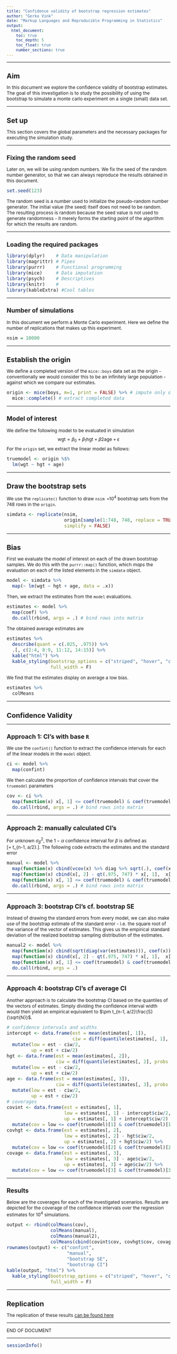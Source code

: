 ```yaml
---
title: "Confidence validity of bootstrap regression estimates"
author: "Gerko Vink"
date: "Markup Languages and Reproducible Programming in Statistics"
output: 
  html_document:
    toc: true
    toc_depth: 5
    toc_float: true
    number_sections: true
---
```


<style type="text/css">

body{ /* Normal  */
      font-size: 12px;
  }
td {  /* Table  */
  font-size: 12px;
}
h1.title {
  font-size: 20px;
  color: DarkBlue;
}
h1 { /* Header 1 */
  font-size: 18px;
}
h2 { /* Header 2 */
    font-size: 16px;
}
h3 { /* Header 3 */
  font-size: 14px;
}
code.r{ /* Code block */
    font-size: 12px;
}
pre { /* Code block - determines code spacing between lines */
    font-size: 12px;
}
</style>

---

# Aim
In this document we explore the confidence validity of bootstrap estimates. The goal of this investigation is to study the possibility of using the bootstrap to simulate a monte carlo experiment on a single (small) data set. 

---

# Set up
This section covers the global parameters and the necessary packages for executing the simulation study. 

---

## Fixing the random seed
Later on, we will be using random numbers. We fix the seed of the random number generator, so that we can always reproduce the results obtained in this document. 
```r
set.seed(123)
```
The random seed is a number used to initialize the pseudo-random number generator. The initial value (the seed) itself does not need to be random. The resulting process is random because the seed value is not used to generate randomness - it merely forms the starting point of the algorithm for which the results are random.

---

## Loading the required packages
```r
library(dplyr)    # Data manipulation
library(magrittr) # Pipes
library(purrr)    # Functional programming
library(mice)     # Data imputation
library(psych)    # Descriptives
library(knitr)    # 
library(kableExtra) #Cool tables
```

---

## Number of simulations
In this document we perform a Monte Carlo experiment. Here we define the number of replications that makes up this experiment. 
```r
nsim = 10000
```

---

# Establish the origin
We define a completed version of the `mice::boys` data set as the origin - conventionally we would consider this to be an infinitely large population - against which we compare our estimates. 
```r
origin <- mice(boys, m=1, print = FALSE) %>% # impute only once
  mice::complete() # extract completed data
```

---

## Model of interest
We define the following model to be evaluated in simulation
$$\text{wgt} = \beta_0 + \beta_1\text{hgt} + \beta2\text{age} + \epsilon$$
For the `origin` set, we extract the linear model as follows:
```r
truemodel <- origin %$%
  lm(wgt ~ hgt + age)
```

---

# Draw the bootstrap sets
We use the `replicate()` function to draw `nsim =`$10^4$ bootstrap sets from the 748 rows in the `origin`.
```r
simdata <- replicate(nsim, 
                     origin[sample(1:748, 748, replace = TRUE), ], 
                     simplify = FALSE)
```

---

# Bias
First we evaluate the model of interest on each of the drawn bootstrap samples. We do this with the `purrr::map()` function, which *maps* the evaluation on each of the listed elements in the `simdata` object.
```r
model <- simdata %>% 
  map(~ lm(wgt ~ hgt + age, data = .x))
```
Then, we extract the estimates from the `model` evaluations.
```r
estimates <- model %>% 
  map(coef) %>% 
  do.call(rbind, args = .) # bind rows into matrix
```

The obtained average estimates are 
```r
estimates %>% 
  describe(quant = c(.025, .975)) %>%
  .[, c(2:4, 8:9, 11:12, 14:15)] %>%
  kable("html") %>%
  kable_styling(bootstrap_options = c("striped", "hover", "condensed"),
                full_width = F)
```

We find that the estimates display on average a low bias. 
```r
estimates %>% 
  colMeans
```


---

# Confidence Validity

---

## Approach 1: CI's with base `R`

We use the `confint()` function to extract the confidence intervals for each of the linear models in the `model` object. 
```r
ci <- model %>% 
  map(confint)

```
We then calculate the proportion of confidence intervals that cover the `truemodel` parameters
```r
cov <- ci %>% 
  map(function(x) x[, 1] <= coef(truemodel) & coef(truemodel) <= x[, 2]) %>%
  do.call(rbind, args = .) # bind rows into matrix
```

---

## Approach 2: manually calculated CI's
For unknown $\sigma^2_\beta$, the $1-\alpha$ confidence interval for $\beta$ is defined as  
\[\mu = \hat{\beta} \pm t_{n-1, a/2}\frac{S}{\sqrt{N}}.\]. The following code extracts the estimates and the standard error
```r
manual <- model %>% 
  map(function(x) cbind(vcov(x) %>% diag %>% sqrt(.), coef(x))) %>% # est and resp. vars
  map(function(x) cbind(x[, 2] - qt(.975, 747) * x[, 1],  x[, 2] + qt(.975, 747) * x[, 1])) %>%
  map(function(x) x[, 1] <= coef(truemodel) & coef(truemodel) <= x[, 2]) %>%
  do.call(rbind, args = .) # bind rows into matrix
```

---

## Approach 3: bootstrap CI's cf. bootstrap SE
Instead of drawing the standard errors from every model, we can also make use of the bootstrap estimate of the standard error - i.e. the square root of the variance of the vector of estimates. This gives us the empirical standard deviation of the realized bootstrap sampling distribution of the estimates. 
```r
manual2 <- model %>% 
  map(function(x) cbind(sqrt(diag(var(estimates))), coef(x))) %>% # sd of 
  map(function(x) cbind(x[, 2] - qt(.975, 747) * x[, 1],  x[, 2] + qt(.975, 747) * x[, 1])) %>%
  map(function(x) x[, 1] <= coef(truemodel) & coef(truemodel) <= x[, 2]) %>%
  do.call(rbind, args = .)
```

---

## Approach 4: bootstrap CI's cf average CI
Another approach is to calculate the bootstrap CI based on the quantiles of the vectors of estimates. Simply dividing the confidence interval width would then yield an empirical equivalent to $\pm t_{n-1, a/2}\frac{S}{\sqrt{N}}$. 
```r
# confidence intervals and widths
intercept <- data.frame(est = mean(estimates[, 1]), 
                        ciw = diff(quantile(estimates[, 1], probs = c(.025, .975)))) %>%
  mutate(low = est - ciw/2,
         up = est + ciw/2)
hgt <- data.frame(est = mean(estimates[, 2]), 
                  ciw = diff(quantile(estimates[, 2], probs = c(.025, .975)))) %>%
  mutate(low = est - ciw/2,
         up = est + ciw/2)
age <- data.frame(est = mean(estimates[, 3]), 
                  ciw = diff(quantile(estimates[, 3], probs = c(.025, .975)))) %>%
  mutate(low = est - ciw/2,
         up = est + ciw/2)
# coverages
covint <- data.frame(est = estimates[, 1], 
                     low = estimates[, 1] - intercept$ciw/2,
                     up = estimates[, 1] + intercept$ciw/2) %>%
  mutate(cov = low <= coef(truemodel)[1] & coef(truemodel)[1] <= up)
covhgt <- data.frame(est = estimates[, 2], 
                     low = estimates[, 2] - hgt$ciw/2,
                     up = estimates[, 2] + hgt$ciw/2) %>%
  mutate(cov = low <= coef(truemodel)[2] & coef(truemodel)[2] <= up)
covage <- data.frame(est = estimates[, 3], 
                     low = estimates[, 3] - age$ciw/2,
                     up = estimates[, 3] + age$ciw/2) %>%
  mutate(cov = low <= coef(truemodel)[3] & coef(truemodel)[3] <= up)
```

---

## Results
Below are the coverages for each of the investigated scenarios. Results are depicted for the coverage of the confidence intervals over the regression estimates for $10^4$ simulations.
```r
output <- rbind(colMeans(cov), 
                colMeans(manual), 
                colMeans(manual2), 
                colMeans(cbind(covint$cov, covhgt$cov, covage$cov)))
rownames(output) <- c("confint", 
                      "manual", 
                      "bootstrap SE", 
                      "bootstrap CI")
kable(output, "html") %>%
  kable_styling(bootstrap_options = c("striped", "hover", "condensed"),
                full_width = F)
```

---

# Replication
The replication of these results [can be found here](BootstrapCI_Validity_replication.html)

---

END OF DOCUMENT

---

```r
sessionInfo()
```


